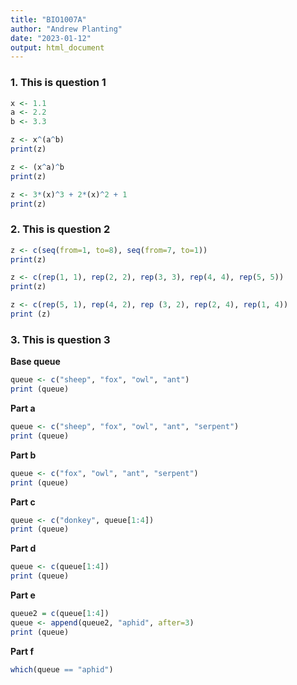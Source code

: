 ```yaml
---
title: "BIO1007A"
author: "Andrew Planting"
date: "2023-01-12"
output: html_document
---
```


### 1. This is question 1
```r
x <- 1.1
a <- 2.2
b <- 3.3

z <- x^(a^b)
print(z)

z <- (x^a)^b
print(z)

z <- 3*(x)^3 + 2*(x)^2 + 1
print(z)

```

### 2. This is question 2
``` r
z <- c(seq(from=1, to=8), seq(from=7, to=1))
print(z)

z <- c(rep(1, 1), rep(2, 2), rep(3, 3), rep(4, 4), rep(5, 5))
print(z)

z <- c(rep(5, 1), rep(4, 2), rep (3, 2), rep(2, 4), rep(1, 4))
print (z)

```

### 3. This is question 3

**Base queue**
``` r
queue <- c("sheep", "fox", "owl", "ant")
print (queue)
```

**Part a**
``` r
queue <- c("sheep", "fox", "owl", "ant", "serpent")
print (queue)
```


**Part b**
``` r
queue <- c("fox", "owl", "ant", "serpent")
print (queue)
```

**Part c**
``` r
queue <- c("donkey", queue[1:4])
print (queue)
```

**Part d**
``` r
queue <- c(queue[1:4])
print (queue)
```

**Part e**
``` r
queue2 = c(queue[1:4])
queue <- append(queue2, "aphid", after=3)
print (queue)
```

**Part f**
``` r
which(queue == "aphid")
```
